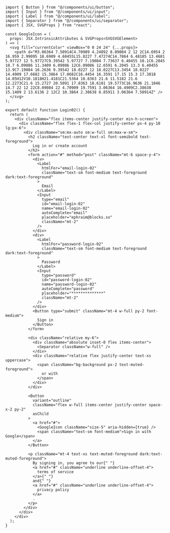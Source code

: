 ````tsx
import { Button } from "@/components/ui/button";
import { Input } from "@/components/ui/input";
import { Label } from "@/components/ui/label";
import { Separator } from "@/components/ui/separator";
import { JSX, SVGProps } from "react";

const GoogleIcon = (
  props: JSX.IntrinsicAttributes & SVGProps<SVGSVGElement>
) => (
  <svg fill="currentColor" viewBox="0 0 24 24" {...props}>
    <path d="M3.06364 7.50914C4.70909 4.24092 8.09084 2 12 2C14.6954 2 16.959 2.99095 18.6909 4.60455L15.8227 7.47274C14.7864 6.48185 13.4681 5.97727 12 5.97727C9.39542 5.97727 7.19084 7.73637 6.40455 10.1C6.2045 10.7 6.09086 11.3409 6.09086 12C6.09086 12.6591 6.2045 13.3 6.40455 13.9C7.19084 16.2636 9.39542 18.0227 12 18.0227C13.3454 18.0227 14.4909 17.6682 15.3864 17.0682C16.4454 16.3591 17.15 15.3 17.3818 14.05H12V10.1818H21.4181C21.5364 10.8363 21.6 11.5182 21.6 12.2273C21.6 15.2727 20.5091 17.8363 18.6181 19.5773C16.9636 21.1046 14.7 22 12 22C8.09084 22 4.70909 19.7591 3.06364 16.4909C2.38638 15.1409 2 13.6136 2 12C2 10.3864 2.38638 8.85911 3.06364 7.50914Z" />
  </svg>
);

export default function Login02() {
  return (
    <div className="flex items-center justify-center min-h-screen">
      <div className="flex flex-1 flex-col justify-center px-4 py-10 lg:px-6">
        <div className="sm:mx-auto sm:w-full sm:max-w-sm">
          <h2 className="text-center text-xl font-semibold text-foreground">
            Log in or create account
          </h2>
          <form action="#" method="post" className="mt-6 space-y-4">
            <div>
              <Label
                htmlFor="email-login-02"
                className="text-sm font-medium text-foreground dark:text-foreground"
              >
                Email
              </Label>
              <Input
                type="email"
                id="email-login-02"
                name="email-login-02"
                autoComplete="email"
                placeholder="ephraim@blocks.so"
                className="mt-2"
              />
            </div>
            <div>
              <Label
                htmlFor="password-login-02"
                className="text-sm font-medium text-foreground dark:text-foreground"
              >
                Password
              </Label>
              <Input
                type="password"
                id="password-login-02"
                name="password-login-02"
                autoComplete="password"
                placeholder="**************"
                className="mt-2"
              />
            </div>
            <Button type="submit" className="mt-4 w-full py-2 font-medium">
              Sign in
            </Button>
          </form>

          <div className="relative my-6">
            <div className="absolute inset-0 flex items-center">
              <Separator className="w-full" />
            </div>
            <div className="relative flex justify-center text-xs uppercase">
              <span className="bg-background px-2 text-muted-foreground">
                or with
              </span>
            </div>
          </div>

          <Button
            variant="outline"
            className="flex w-full items-center justify-center space-x-2 py-2"
            asChild
          >
            <a href="#">
              <GoogleIcon className="size-5" aria-hidden={true} />
              <span className="text-sm font-medium">Sign in with Google</span>
            </a>
          </Button>

          <p className="mt-4 text-xs text-muted-foreground dark:text-muted-foreground">
            By signing in, you agree to our{" "}
            <a href="#" className="underline underline-offset-4">
              terms of service
            </a>{" "}
            and{" "}
            <a href="#" className="underline underline-offset-4">
              privacy policy
            </a>
            .
          </p>
        </div>
      </div>
    </div>
  );
}
````